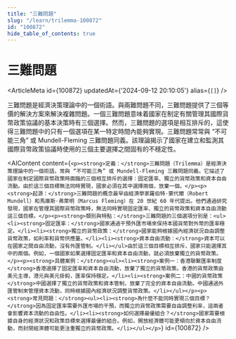 ```yaml
---
title: "三難問題"
slug: "/learn/trilemma-100872"
id: "100872"
hide_table_of_contents: true
---
```



# 三難問題

<ArticleMeta id={100872} updatedAt={'2024-09-12 20:10:05'} alias={`[]`} />
<div className='border-solid border-b border-t-0 my-4 border-[var(--ifm-color-gray-300)]' />

三難問題是經濟決策理論中的一個術語。與兩難問題不同，三難問題提供了三個等價的解決方案來解決複雜問題。一個三難問題意味着國家在制定有關管理其國際貨幣政策協議的基本決策時有三個選擇。然而，三難問題的選項是相互排斥的，這使得三難問題中的只有一個選項在某一特定時間內能夠實現。三難問題常常與 “不可能三角” 或 Mundell-Fleming 三難問題同義。該理論揭示了國家在建立和監測其國際貨幣政策協議時使用的三個主要選擇之間固有的不穩定性。

<AIContent content={`<p><strong>定義：</strong>三難問題（Trilemma）是經濟決策理論中的一個術語，常與 “不可能三角” 或 Mundell-Fleming 三難問題同義。它描述了國家在制定國際貨幣政策時面臨的三個相互排斥的選擇：固定匯率、獨立的貨幣政策和資本自由流動。由於這三個目標無法同時實現，國家必須在其中選擇兩個，放棄一個。</p><p><strong>起源：</strong>三難問題的概念最早由經濟學家羅伯特·蒙代爾（Robert Mundell）和馬庫斯·弗萊明（Marcus Fleming）在 20 世紀 60 年代提出。他們通過研究發現，國家在管理其國際貨幣政策時，無法同時實現固定匯率、獨立的貨幣政策和資本自由流動這三個目標。</p><p><strong>類別與特點：</strong>三難問題的三個選項分別是：<ul><li><strong>固定匯率：</strong>國家通過干預外匯市場來保持本國貨幣對外幣的匯率穩定。</li><li><strong>獨立的貨幣政策：</strong>國家能夠根據國內經濟狀況自由調整貨幣政策，如利率和貨幣供應量。</li><li><strong>資本自由流動：</strong>資本可以在國家之間自由流動，沒有外匯管制。</li></ul>由於這三個目標相互排斥，國家只能選擇其中的兩個。例如，一個國家如果選擇固定匯率和資本自由流動，就必須放棄獨立的貨幣政策。</p><p><strong>具體案例：</strong><ul><li><strong>案例一：香港聯繫匯率制度</strong>香港選擇了固定匯率和資本自由流動，放棄了獨立的貨幣政策。香港的貨幣政策由美元主導，港元與美元掛鈎，匯率保持穩定。</li><li><strong>案例二：中國的貨幣政策</strong>中國選擇了獨立的貨幣政策和資本管制，放棄了完全的資本自由流動。中國通過外匯管制來管理資本流動，同時根據國內經濟狀況調整貨幣政策。</li></ul></p><p><strong>常見問題：</strong><ul><li><strong>為什麼不能同時實現三個目標？</strong>因為固定匯率需要外匯市場的干預，而獨立的貨幣政策需要自由調整利率，這兩者會影響資本流動的自由性。</li><li><strong>如何選擇最優組合？</strong>國家需要根據自身的經濟狀況和政策目標來選擇最優的組合。例如，開放經濟體可能更傾向於資本自由流動，而封閉經濟體可能更注重獨立的貨幣政策。</li></ul></p>`} id={100872} />
